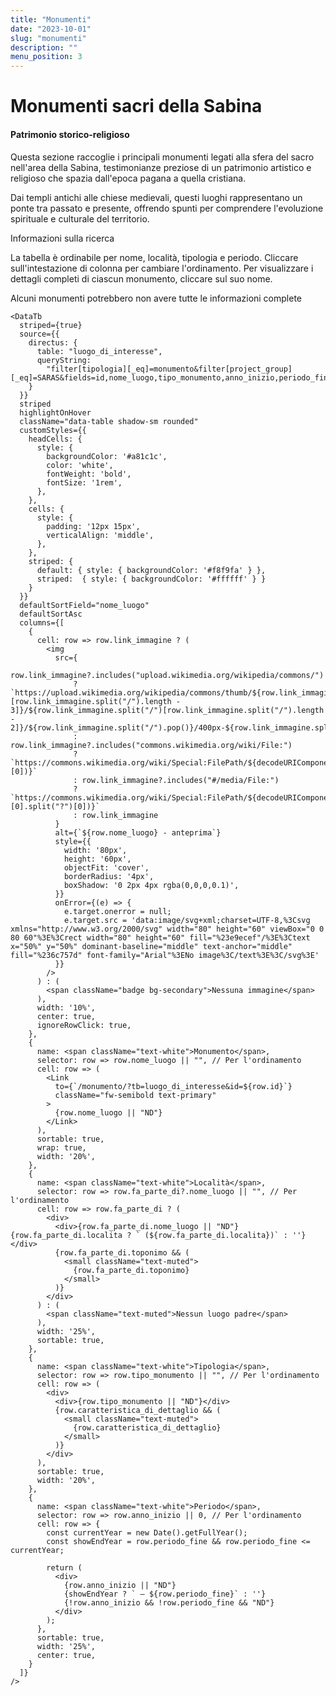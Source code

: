 ```yaml
---
title: "Monumenti"
date: "2023-10-01"
slug: "monumenti"
description: ""
menu_position: 3
---
```



# Monumenti sacri della Sabina

<Row className="my-4">
  <Col md={12}>
    <div className="bg-light p-4 rounded-3 mb-4 shadow-sm">
      <h4 className="text-muted mb-3">Patrimonio storico-religioso</h4>
      <p>
        Questa sezione raccoglie i principali monumenti legati alla sfera del sacro nell'area della Sabina, 
        testimonianze preziose di un patrimonio artistico e religioso che spazia dall'epoca pagana a quella cristiana.
      </p>
      <p>
        Dai templi antichi alle chiese medievali, questi luoghi rappresentano un ponte tra passato e presente, 
        offrendo spunti per comprendere l'evoluzione spirituale e culturale del territorio.
      </p>
      <Accordion className="mt-3">
        <Accordion.Item eventKey="0">
          <Accordion.Header>Informazioni sulla ricerca</Accordion.Header>
          <Accordion.Body>
            <p>
              La tabella è ordinabile per nome, località, tipologia e periodo. Cliccare sull'intestazione di colonna 
              per cambiare l'ordinamento. Per visualizzare i dettagli completi di ciascun monumento, cliccare sul suo nome.
            </p>
            <p className="mb-0">
              <i className="bi bi-info-circle me-2"></i>
              Alcuni monumenti potrebbero non avere tutte le informazioni complete
            </p>
          </Accordion.Body>
        </Accordion.Item>
      </Accordion>
    </div>

    <DataTb
      striped={true}
      source={{
        directus: {
          table: "luogo_di_interesse",
          queryString:
            "filter[tipologia][_eq]=monumento&filter[project_group][_eq]=SARAS&fields=id,nome_luogo,tipo_monumento,anno_inizio,periodo_fine,caratteristica_di_dettaglio,link_immagine,fa_parte_di.nome_luogo,fa_parte_di.toponimo,fa_parte_di.localita&limit=-1"
        }
      }}
      striped
      highlightOnHover
      className="data-table shadow-sm rounded"
      customStyles={{
        headCells: {
          style: {
            backgroundColor: '#a81c1c',
            color: 'white',
            fontWeight: 'bold',
            fontSize: '1rem',
          },
        },
        cells: {
          style: {
            padding: '12px 15px',
            verticalAlign: 'middle',
          },
        },
        striped: {
          default: { style: { backgroundColor: '#f8f9fa' } },
          striped:  { style: { backgroundColor: '#ffffff' } }
        }
      }}
      defaultSortField="nome_luogo"
      defaultSortAsc
      columns={[
        {
          cell: row => row.link_immagine ? (
            <img 
              src={
                row.link_immagine?.includes("upload.wikimedia.org/wikipedia/commons/")
                  ? `https://upload.wikimedia.org/wikipedia/commons/thumb/${row.link_immagine.split("/")[row.link_immagine.split("/").length - 3]}/${row.link_immagine.split("/")[row.link_immagine.split("/").length - 2]}/${row.link_immagine.split("/").pop()}/400px-${row.link_immagine.split("/").pop()}`
                  : row.link_immagine?.includes("commons.wikimedia.org/wiki/File:")
                  ? `https://commons.wikimedia.org/wiki/Special:FilePath/${decodeURIComponent(row.link_immagine.split("File:").pop().split("?")[0])}`
                  : row.link_immagine?.includes("#/media/File:")
                  ? `https://commons.wikimedia.org/wiki/Special:FilePath/${decodeURIComponent(row.link_immagine.split("#/media/File:").pop().split("/")[0].split("?")[0])}`
                  : row.link_immagine
              }
              alt={`${row.nome_luogo} - anteprima`}
              style={{
                width: '80px',
                height: '60px',
                objectFit: 'cover',
                borderRadius: '4px',
                boxShadow: '0 2px 4px rgba(0,0,0,0.1)',
              }}
              onError={(e) => {
                e.target.onerror = null; 
                e.target.src = 'data:image/svg+xml;charset=UTF-8,%3Csvg xmlns="http://www.w3.org/2000/svg" width="80" height="60" viewBox="0 0 80 60"%3E%3Crect width="80" height="60" fill="%23e9ecef"/%3E%3Ctext x="50%" y="50%" dominant-baseline="middle" text-anchor="middle" fill="%236c757d" font-family="Arial"%3ENo image%3C/text%3E%3C/svg%3E'
              }}
            />  
          ) : (
            <span className="badge bg-secondary">Nessuna immagine</span>
          ),
          width: '10%',
          center: true,
          ignoreRowClick: true,
        },
        {
          name: <span className="text-white">Monumento</span>,
          selector: row => row.nome_luogo || "", // Per l'ordinamento
          cell: row => (
            <Link 
              to={`/monumento/?tb=luogo_di_interesse&id=${row.id}`}
              className="fw-semibold text-primary"
            >
              {row.nome_luogo || "ND"}
            </Link>
          ),
          sortable: true,
          wrap: true,
          width: '20%',
        },
        {
          name: <span className="text-white">Località</span>,
          selector: row => row.fa_parte_di?.nome_luogo || "", // Per l'ordinamento
          cell: row => row.fa_parte_di ? (
            <div>
              <div>{row.fa_parte_di.nome_luogo || "ND"}{row.fa_parte_di.localita ? ` (${row.fa_parte_di.localita})` : ''}</div>
              {row.fa_parte_di.toponimo && (
                <small className="text-muted">
                  {row.fa_parte_di.toponimo}
                </small>
              )}
            </div>
          ) : (
            <span className="text-muted">Nessun luogo padre</span>
          ),
          width: '25%',
          sortable: true,
        },
        {
          name: <span className="text-white">Tipologia</span>,
          selector: row => row.tipo_monumento || "", // Per l'ordinamento
          cell: row => (
            <div>
              <div>{row.tipo_monumento || "ND"}</div>
              {row.caratteristica_di_dettaglio && (
                <small className="text-muted">
                  {row.caratteristica_di_dettaglio}
                </small>
              )}
            </div>
          ),
          sortable: true,
          width: '20%',
        },
        {
          name: <span className="text-white">Periodo</span>,
          selector: row => row.anno_inizio || 0, // Per l'ordinamento
          cell: row => {
            const currentYear = new Date().getFullYear();
            const showEndYear = row.periodo_fine && row.periodo_fine <= currentYear;
            
            return (
              <div>
                {row.anno_inizio || "ND"}
                {showEndYear ? ` — ${row.periodo_fine}` : ''}
                {!row.anno_inizio && !row.periodo_fine && "ND"}
              </div>
            );
          },
          sortable: true,
          width: '25%',
          center: true,
        }
      ]}
    />
  </Col>
</Row>

  <Collabora />
